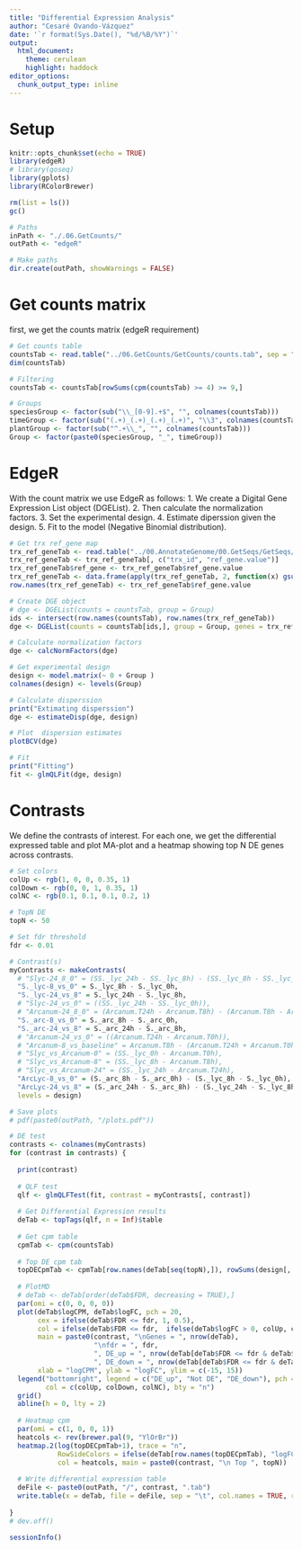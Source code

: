 ```yaml
---
title: "Differential Expression Analysis"
author: "Cesaré Ovando-Vázquez"
date: '`r format(Sys.Date(), "%d/%B/%Y")`'
output:
  html_document:
    theme: cerulean
    highlight: haddock
editor_options: 
  chunk_output_type: inline
---
```


# Setup

```r
knitr::opts_chunk$set(echo = TRUE)
library(edgeR)
# library(goseq)
library(gplots)
library(RColorBrewer)

rm(list = ls())
gc()

# Paths
inPath <- "./.06.GetCounts/"
outPath <- "edgeR"

# Make paths
dir.create(outPath, showWarnings = FALSE)
```

# Get counts matrix

first, we get the counts matrix (edgeR requirement)

```r
# Get counts table
countsTab <- read.table("../06.GetCounts/GetCounts/counts.tab", sep = "\t", header = TRUE, row.names = 1, quote = "")
dim(countsTab)

# Filtering
countsTab <- countsTab[rowSums(cpm(countsTab) >= 4) >= 9,]

# Groups
speciesGroup <- factor(sub("\\_[0-9].+$", "", colnames(countsTab)))
timeGroup <- factor(sub("(.+)_(.+)_(.+)_(.+)", "\\3", colnames(countsTab), perl = TRUE), levels = c("0h", "8h", "24h"))
plantGroup <- factor(sub("^.+\\_", "", colnames(countsTab)))
Group <- factor(paste0(speciesGroup, "_", timeGroup))
```


# EdgeR

With the count matrix we use EdgeR as follows:
1. We create a Digital Gene Expression List object (DGEList). 
2. Then calculate the normalization factors. 
3. Set the experimental design. 
4. Estimate diperssion given the design. 
5. Fit to the model (Negative Binomial distribution).

```r
# Get trx ref_gene map
trx_ref_geneTab <- read.table("../00.AnnotateGenome/00.GetSeqs/GetSeqs/trx_ref_gene.tab", sep = "\t", header = TRUE, stringsAsFactors = FALSE)
trx_ref_geneTab <- trx_ref_geneTab[, c("trx_id", "ref_gene.value")]
trx_ref_geneTab$ref_gene <- trx_ref_geneTab$ref_gene.value
trx_ref_geneTab <- data.frame(apply(trx_ref_geneTab, 2, function(x) gsub("mRNA\\:|gene\\:", "", x)), stringsAsFactors = FALSE)
row.names(trx_ref_geneTab) <- trx_ref_geneTab$ref_gene.value
```


```r
# Create DGE object
# dge <- DGEList(counts = countsTab, group = Group)
ids <- intersect(row.names(countsTab), row.names(trx_ref_geneTab))
dge <- DGEList(counts = countsTab[ids,], group = Group, genes = trx_ref_geneTab[ids,])

# Calculate normalization factors
dge <- calcNormFactors(dge)

# Get experimental design
design <- model.matrix(~ 0 + Group )
colnames(design) <- levels(Group)

# Calculate disperssion
print("Extimating disperssion")
dge <- estimateDisp(dge, design)

# Plot  dispersion estimates
plotBCV(dge)

# Fit
print("Fitting")
fit <- glmQLFit(dge, design)
```


# Contrasts

We define the contrasts of interest. For each one, we get the differential expressed table and plot MA-plot and a heatmap showing top N DE genes across contrasts.


```r
# Set colors
colUp <- rgb(1, 0, 0, 0.35, 1)
colDown <- rgb(0, 0, 1, 0.35, 1)   
colNC <- rgb(0.1, 0.1, 0.1, 0.2, 1)

# TopN DE
topN <- 50

# Set fdr threshold
fdr <- 0.01

# Contrast(s)
myContrasts <- makeContrasts(
  # "Slyc-24_8_0" = (SS._lyc_24h - SS._lyc_8h) - (SS._lyc_8h - SS._lyc_0h),
  "S._lyc-8_vs_0" = S._lyc_8h - S._lyc_0h,
  "S._lyc-24_vs_8" = S._lyc_24h - S._lyc_8h,
  # "Slyc-24_vs_0" = ((SS._lyc_24h - SS._lyc_0h)),
  # "Arcanum-24_8_0" = (Arcanum.T24h - Arcanum.T8h) - (Arcanum.T8h - Arcanum.T0h),
  "S._arc-8_vs_0" = S._arc_8h - S._arc_0h,
  "S._arc-24_vs_8" = S._arc_24h - S._arc_8h,
  # "Arcanum-24_vs_0" = ((Arcanum.T24h - Arcanum.T0h)),
  # "Arcanum-8_vs_baseline" = Arcanum.T8h - (Arcanum.T24h + Arcanum.T0h)/2,
  # "Slyc_vs_Arcanum-0" = (SS._lyc_0h - Arcanum.T0h),
  # "Slyc_vs_Arcanum-8" = (SS._lyc_8h - Arcanum.T8h),
  # "Slyc_vs_Arcanum-24" = (SS._lyc_24h - Arcanum.T24h),
  "ArcLyc-8_vs_0" = (S._arc_8h - S._arc_0h) - (S._lyc_8h - S._lyc_0h),
  "ArcLyc-24_vs_8" = (S._arc_24h - S._arc_8h) - (S._lyc_24h - S._lyc_8h),
  levels = design)

# Save plots
# pdf(paste0(outPath, "/plots.pdf"))

# DE test
contrasts <- colnames(myContrasts)
for (contrast in contrasts) {
  
  print(contrast)
  
  # QLF test
  qlf <- glmQLFTest(fit, contrast = myContrasts[, contrast])
  
  # Get Differential Expression results
  deTab <- topTags(qlf, n = Inf)$table
  
  # Get cpm table
  cpmTab <- cpm(countsTab)
  
  # Top DE cpm tab
  topDECpmTab <- cpmTab[row.names(deTab[seq(topN),]), rowSums(design[, myContrasts[, contrast] != 0])==1]
  
  # PlotMD
  # deTab <- deTab[order(deTab$FDR, decreasing = TRUE),]
  par(omi = c(0, 0, 0, 0))
  plot(deTab$logCPM, deTab$logFC, pch = 20, 
       cex = ifelse(deTab$FDR <= fdr, 1, 0.5), 
       col = ifelse(deTab$FDR <= fdr,  ifelse(deTab$logFC > 0, colUp, colDown), colNC),
       main = paste0(contrast, "\nGenes = ", nrow(deTab),
                     "\nfdr = ", fdr, 
                     ", DE_up = ", nrow(deTab[deTab$FDR <= fdr & deTab$logFC >= 0,]), 
                     ", DE_down = ", nrow(deTab[deTab$FDR <= fdr & deTab$logFC < 0,])),
       xlab = "logCPM", ylab = "logFC", ylim = c(-15, 15))
  legend("bottomright", legend = c("DE_up", "Not DE", "DE_down"), pch = 20, 
         col = c(colUp, colDown, colNC), bty = "n")
  grid()
  abline(h = 0, lty = 2)
  
  # Heatmap cpm
  par(omi = c(1, 0, 0, 1))
  heatcols <- rev(brewer.pal(9, "YlOrBr"))
  heatmap.2(log(topDECpmTab+1), trace = "n", 
            RowSideColors = ifelse(deTab[row.names(topDECpmTab), "logFC"] > 0, "firebrick3", "dodgerblue4"),
            col = heatcols, main = paste0(contrast, "\n Top ", topN))
  
  # Write differential expression table
  deFile <- paste0(outPath, "/", contrast, ".tab")
  write.table(x = deTab, file = deFile, sep = "\t", col.names = TRUE, row.names = TRUE, quote = FALSE)
  
}
# dev.off()


```



```r
sessionInfo()
```





